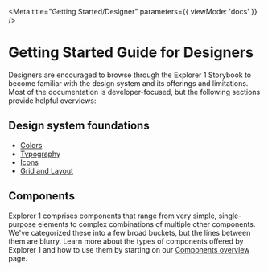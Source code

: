 
<Meta title="Getting Started/Designer" parameters={{ viewMode: 'docs' }} />

# Getting Started Guide for Designers

Designers are encouraged to browse through the Explorer 1 Storybook to become familiar with the design system and its offerings and limitations. Most of the documentation is developer-focused, but the following sections provide helpful overviews:

## Design system foundations

- [Colors](?path=/docs/foundation-colors--docs)
- [Typography](?path=/docs/foundation-typography--docs)
- [Icons](?path=/docs/foundation-icons--docs)
- [Grid and Layout](?path=/docs/foundation-grid-and-layout--docs)

## Components

Explorer 1 comprises components that range from very simple, single-purpose elements to complex combinations of multiple other components. We've categorized these into a few broad buckets, but the lines between them are blurry. Learn more about the types of components offered by Explorer 1 and how to use them by starting on our [Components overview](?path=/docs/components-overview--docs) page.
